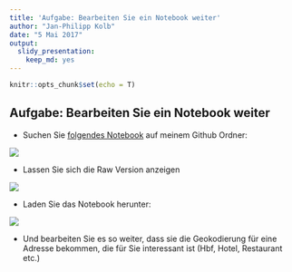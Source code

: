 ```yaml
---
title: 'Aufgabe: Bearbeiten Sie ein Notebook weiter'
author: "Jan-Philipp Kolb"
date: "5 Mai 2017"
output: 
  slidy_presentation: 
    keep_md: yes
---
```


```r
knitr::opts_chunk$set(echo = T)
```

## Aufgabe: Bearbeiten Sie ein Notebook weiter

- Suchen Sie [folgendes Notebook](https://raw.githubusercontent.com/Japhilko/RInterfaces/master/misc/notebooks/Geokodierung_ggmap.Rmd) auf meinem Github Ordner:

![](figure/AdresseNotebook.PNG)

- Lassen Sie sich die Raw Version anzeigen

![](figure/RawNotebook.PNG)

- Laden Sie das Notebook herunter:

![](figure/NotebookRunterladen.PNG)

- Und bearbeiten Sie es so weiter, dass sie die Geokodierung für eine Adresse bekommen, die für Sie interessant ist (Hbf, Hotel, Restaurant etc.)
